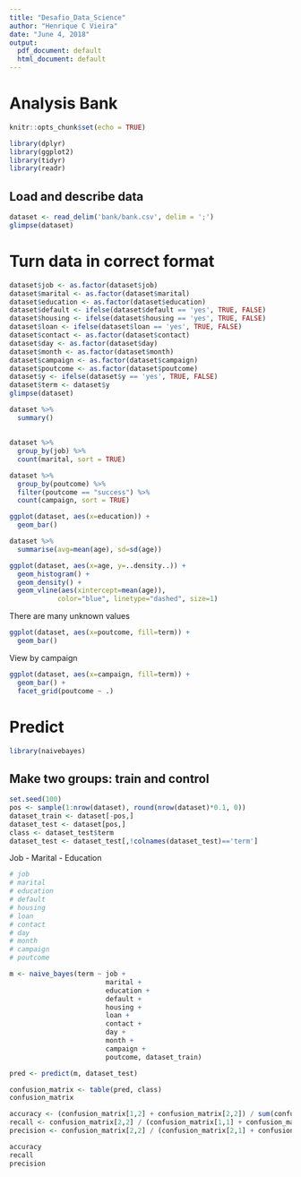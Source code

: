```yaml
---
title: "Desafio_Data_Science"
author: "Henrique C Vieira"
date: "June 4, 2018"
output:
  pdf_document: default
  html_document: default
---
```


# Analysis Bank

```r
knitr::opts_chunk$set(echo = TRUE)
```

```r
library(dplyr)
library(ggplot2)
library(tidyr)
library(readr)
```

## Load and describe data
```r
dataset <- read_delim('bank/bank.csv', delim = ';')
glimpse(dataset)
```

# Turn data in correct format
```r
dataset$job <- as.factor(dataset$job)
dataset$marital <- as.factor(dataset$marital)
dataset$education <- as.factor(dataset$education)
dataset$default <- ifelse(dataset$default == 'yes', TRUE, FALSE)
dataset$housing <- ifelse(dataset$housing == 'yes', TRUE, FALSE)
dataset$loan <- ifelse(dataset$loan == 'yes', TRUE, FALSE)
dataset$contact <- as.factor(dataset$contact)
dataset$day <- as.factor(dataset$day)
dataset$month <- as.factor(dataset$month)
dataset$campaign <- as.factor(dataset$campaign)
dataset$poutcome <- as.factor(dataset$poutcome)
dataset$y <- ifelse(dataset$y == 'yes', TRUE, FALSE)
dataset$term <- dataset$y
glimpse(dataset)
```


```r
dataset %>%
  summary()
```


## 
```r
dataset %>%
  group_by(job) %>%
  count(marital, sort = TRUE)
```

```r
dataset %>%
  group_by(poutcome) %>% 
  filter(poutcome == "success") %>%
  count(campaign, sort = TRUE)
```

```r
ggplot(dataset, aes(x=education)) + 
  geom_bar()
```

```r
dataset %>% 
  summarise(avg=mean(age), sd=sd(age))
```


```r
ggplot(dataset, aes(x=age, y=..density..)) + 
  geom_histogram() +
  geom_density() + 
  geom_vline(aes(xintercept=mean(age)),
            color="blue", linetype="dashed", size=1)
```

There are many unknown values
```r
ggplot(dataset, aes(x=poutcome, fill=term)) +
  geom_bar()
```

View by campaign
```r
ggplot(dataset, aes(x=campaign, fill=term)) +
  geom_bar() +
  facet_grid(poutcome ~ .)
```

# Predict

```r
library(naivebayes)
```

## Make two groups: train and control
```r
set.seed(100)
pos <- sample(1:nrow(dataset), round(nrow(dataset)*0.1, 0))
dataset_train <- dataset[-pos,]
dataset_test <- dataset[pos,]
class <- dataset_test$term
dataset_test <- dataset_test[,!colnames(dataset_test)=='term']
```

Job - Marital - Education

```r
# job
# marital
# education
# default
# housing
# loan
# contact
# day
# month
# campaign
# poutcome

m <- naive_bayes(term ~ job +
                        marital +
                        education +
                        default +
                        housing +
                        loan +
                        contact +
                        day +
                        month +
                        campaign +
                        poutcome, dataset_train)
```

```r
pred <- predict(m, dataset_test)
```

```r
confusion_matrix <- table(pred, class)
confusion_matrix
```

```r
accuracy <- (confusion_matrix[1,2] + confusion_matrix[2,2]) / sum(confusion_matrix)
recall <- confusion_matrix[2,2] / (confusion_matrix[1,1] + confusion_matrix[2,2])
precision <- confusion_matrix[2,2] / (confusion_matrix[2,1] + confusion_matrix[2,2])

accuracy
recall
precision
```


